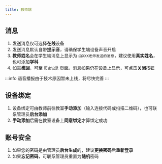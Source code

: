 ```yaml
---
title: 教师端
---
```


## 消息

1. 发送消息仅可选择**在线**设备
2. 发送消息默认自带**提示音**，请确保学生端设备声音开启
3. **教师姓名**会在学生端消息上显示为 `由XXX老师发送的消息`，建议使用**真实姓名**，也可添加**学科**
4. 如需**撤回**，可至 `历史记录` 页面。消息如果仍在设备上显示，可点击**关闭**按钮

:::info
语音播报由于技术原因暂未上线，将尽快完善
:::

## 设备绑定

1. 设备绑定可由教师前往教室**手动添加**（输入连接代码或扫描二维码），也可联系管理员**后台添加**
2. **手动添加**后需在教室设备上**同意绑定**才算绑定成功

## 账号安全

1. 如果您的密码是由管理员**后台生成**的，建议**更换密码**后**重新登录**
2. 如果**忘记密码**，可联系管理员重置为**随机**密码
